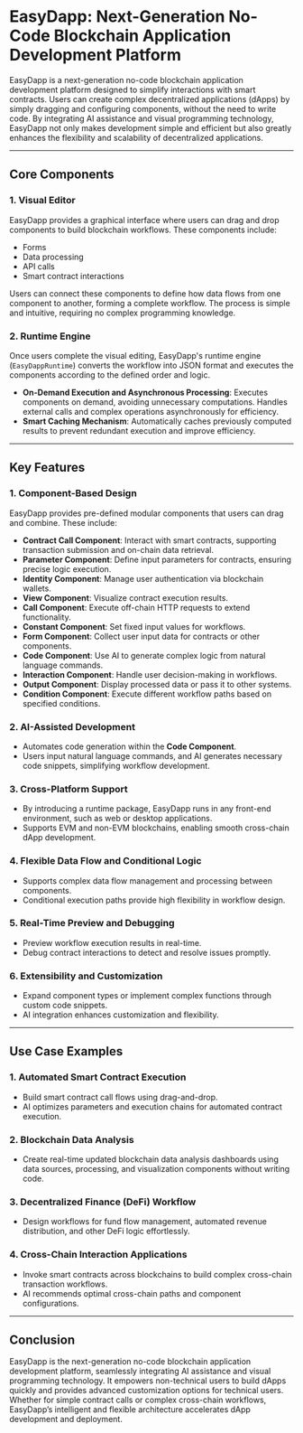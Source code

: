 # **EasyDapp: Next-Generation No-Code Blockchain Application Development Platform**

EasyDapp is a next-generation no-code blockchain application development platform designed to simplify interactions with smart contracts. Users can create complex decentralized applications (dApps) by simply dragging and configuring components, without the need to write code. By integrating AI assistance and visual programming technology, EasyDapp not only makes development simple and efficient but also greatly enhances the flexibility and scalability of decentralized applications.

---

## **Core Components**

### **1. Visual Editor**
EasyDapp provides a graphical interface where users can drag and drop components to build blockchain workflows. These components include:
- Forms
- Data processing
- API calls
- Smart contract interactions

Users can connect these components to define how data flows from one component to another, forming a complete workflow. The process is simple and intuitive, requiring no complex programming knowledge.

### **2. Runtime Engine**
Once users complete the visual editing, EasyDapp's runtime engine (`EasyDappRuntime`) converts the workflow into JSON format and executes the components according to the defined order and logic.

- **On-Demand Execution and Asynchronous Processing**: Executes components on demand, avoiding unnecessary computations. Handles external calls and complex operations asynchronously for efficiency.  
- **Smart Caching Mechanism**: Automatically caches previously computed results to prevent redundant execution and improve efficiency.

---

## **Key Features**

### **1. Component-Based Design**
EasyDapp provides pre-defined modular components that users can drag and combine. These include:
- **Contract Call Component**: Interact with smart contracts, supporting transaction submission and on-chain data retrieval.
- **Parameter Component**: Define input parameters for contracts, ensuring precise logic execution.
- **Identity Component**: Manage user authentication via blockchain wallets.
- **View Component**: Visualize contract execution results.
- **Call Component**: Execute off-chain HTTP requests to extend functionality.
- **Constant Component**: Set fixed input values for workflows.
- **Form Component**: Collect user input data for contracts or other components.
- **Code Component**: Use AI to generate complex logic from natural language commands.
- **Interaction Component**: Handle user decision-making in workflows.
- **Output Component**: Display processed data or pass it to other systems.
- **Condition Component**: Execute different workflow paths based on specified conditions.

### **2. AI-Assisted Development**
- Automates code generation within the **Code Component**.  
- Users input natural language commands, and AI generates necessary code snippets, simplifying workflow development.

### **3. Cross-Platform Support**
- By introducing a runtime package, EasyDapp runs in any front-end environment, such as web or desktop applications.
- Supports EVM and non-EVM blockchains, enabling smooth cross-chain dApp development.

### **4. Flexible Data Flow and Conditional Logic**
- Supports complex data flow management and processing between components.
- Conditional execution paths provide high flexibility in workflow design.

### **5. Real-Time Preview and Debugging**
- Preview workflow execution results in real-time.
- Debug contract interactions to detect and resolve issues promptly.

### **6. Extensibility and Customization**
- Expand component types or implement complex functions through custom code snippets.
- AI integration enhances customization and flexibility.

---

## **Use Case Examples**

### **1. Automated Smart Contract Execution**
- Build smart contract call flows using drag-and-drop.
- AI optimizes parameters and execution chains for automated contract execution.

### **2. Blockchain Data Analysis**
- Create real-time updated blockchain data analysis dashboards using data sources, processing, and visualization components without writing code.

### **3. Decentralized Finance (DeFi) Workflow**
- Design workflows for fund flow management, automated revenue distribution, and other DeFi logic effortlessly.

### **4. Cross-Chain Interaction Applications**
- Invoke smart contracts across blockchains to build complex cross-chain transaction workflows.
- AI recommends optimal cross-chain paths and component configurations.

---

## **Conclusion**

EasyDapp is the next-generation no-code blockchain application development platform, seamlessly integrating AI assistance and visual programming technology. It empowers non-technical users to build dApps quickly and provides advanced customization options for technical users. Whether for simple contract calls or complex cross-chain workflows, EasyDapp’s intelligent and flexible architecture accelerates dApp development and deployment.